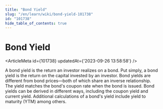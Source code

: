 ```yaml
---
title: "Bond Yield"
slug: "/en/learn/wiki/bond-yield-101738"
id: "101738"
hide_table_of_contents: true
---
```



# Bond Yield

<ArticleMeta id={101738} updatedAt={'2023-09-26 13:58:58'} />
<div className='border-solid border-b border-t-0 my-4 border-[var(--ifm-color-gray-300)]' />

A bond yield is the return an investor realizes on a bond. Put simply, a bond yield is the return on the capital invested by an investor. Bond yields are different from bond prices—both of which share an inverse relationship. The yield matches the bond's coupon rate when the bond is issued. Bond yields can be derived in different ways, including the coupon yield and current yield. Additional calculations of a bond's yield include yield to maturity (YTM) among others.
